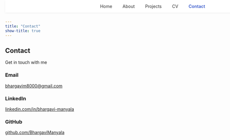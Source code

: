 ```yaml
---
title: "Contact"
show-title: true
---
```


```{=html}
<!-- Load Fonts and Icons -->
<link href="https://fonts.googleapis.com/css2?family=Poppins:wght@400;600;700&display=swap" rel="stylesheet">
<link rel="stylesheet" href="https://cdnjs.cloudflare.com/ajax/libs/font-awesome/6.5.0/css/all.min.css">

<!-- Navigation -->
<nav style="position:fixed;top:0;width:100%;background:#fff;padding:12px 0;
box-shadow:0 2px 6px rgba(0,0,0,0.05);text-align:center;z-index:10;">
  <a href="index.html" style="margin:0 15px;color:#333;text-decoration:none;">Home</a>
  <a href="about.html" style="margin:0 15px;color:#333;text-decoration:none;">About</a>
  <a href="projects.html" style="margin:0 15px;color:#333;text-decoration:none;">Projects</a>
  <a href="cv.html" style="margin:0 15px;color:#333;text-decoration:none;">CV</a>
  <a href="contact.html" style="margin:0 15px;color:#3a5bcc;font-weight:600;text-decoration:none;">Contact</a>
</nav>

<!-- Contact Section -->
<section class="contact-section">
  <h1>Contact</h1>
  <p>Get in touch with me</p>

  <!-- Email -->
  <div class="contact-item">
    <i class="fa-solid fa-envelope"></i>
    <div>
      <h3>Email</h3>
      <a href="mailto:bhargavim8000@gmail.com">bhargavim8000@gmail.com</a>
    </div>
  </div>

  <!-- LinkedIn -->
  <div class="contact-item">
    <i class="fa-brands fa-linkedin"></i>
    <div>
      <h3>LinkedIn</h3>
      <a href="https://www.linkedin.com/in/bhargavi-manyala-12a12a2ab/" target="_blank">
        linkedin.com/in/bhargavi-manyala
      </a>
    </div>
  </div>

  <!-- GitHub -->
  <div class="contact-item">
    <i class="fa-brands fa-github"></i>
    <div>
      <h3>GitHub</h3>
      <a href="https://github.com/BhargaviManyala" target="_blank">
        github.com/BhargaviManyala
      </a>
    </div>
  </div>
</section>
```